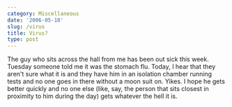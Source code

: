 ```yaml
---
category: Miscellaneous
date: '2006-05-18'
slug: /virus
title: Virus?
type: post
---
```



The guy who sits across the hall from me has been out sick this
week. Tuesday someone told me it was the stomach flu. Today, I hear
that they aren't sure what it is and they have him in an isolation
chamber running tests and no one goes in there without a moon suit
on. Yikes. I hope he gets better quickly and no one else (like,
say, the person that sits closest in proximity to him during the
day) gets whatever the hell it is.